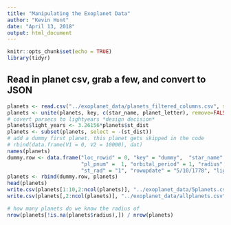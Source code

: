 ```yaml
---
title: "Manipulating the Exoplanet Data"
author: "Kevin Hunt"
date: "April 13, 2018"
output: html_document
---
```


```r
knitr::opts_chunk$set(echo = TRUE)
library(tidyr)
```

## Read in planet csv, grab a few, and convert to JSON

```r
planets <- read.csv("../exoplanet_data/planets_filtered_columns.csv", stringsAsFactors = FALSE)
planets <- unite(planets, key, c(star_name, planet_letter), remove=FALSE)
# covert parsecs to lightyears *design decision*
planets$light_years <- 3.26156*planets$st_dist
planets <- subset(planets, select = -(st_dist))
# add a dummy first planet. this planet gets skipped in the code
# rbind(data.frame(V1 = 0, V2 = 10000), dat)
names(planets)
dummy.row <- data.frame("loc_rowid" = 0, "key" = "dummy",  "star_name" = "dummy",  "planet_letter" = 'n',
                        "pl_pnum" =  1, "orbital_period" = 1, "radius" =  1, "st_teff"  = 1, "st_mass" = 1, 
                        "st_rad" = "1", "rowupdate" = "5/10/1778", "light_years" = 1)
planets <- rbind(dummy.row, planets)
head(planets)
write.csv(planets[1:10,2:ncol(planets)], "../exoplanet_data/5planets.csv", row.names = FALSE)
write.csv(planets[,2:ncol(planets)], "../exoplanet_data/allplanets.csv", row.names = FALSE)
```
```r
# how many planets do we know the radius of
nrow(planets[!is.na(planets$radius),]) / nrow(planets)
```

